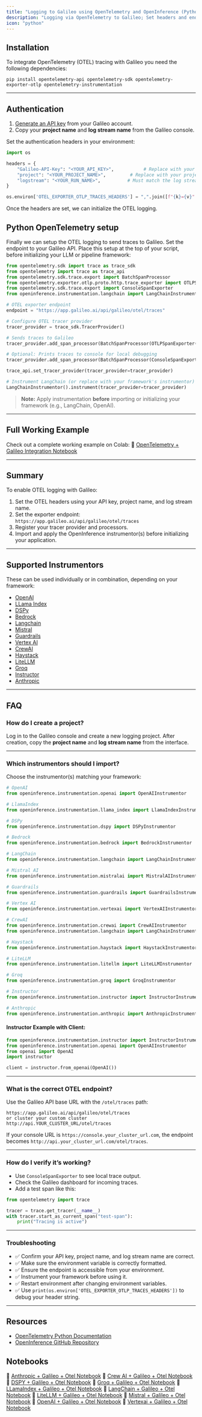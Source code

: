 ```yaml
---
title: "Logging to Galileo using OpenTelemetry and OpenInference (Python)"
description: "Logging via OpenTelemetry to Galileo; Set headers and endpoint to get started quickly."
icon: "python"
---
```


## Installation

To integrate OpenTelemetry (OTEL) tracing with Galileo you need the following dependencies:

`pip install opentelemetry-api opentelemetry-sdk opentelemetry-exporter-otlp opentelemetry-instrumentation`


---

## Authentication

1. [Generate an API key](https://app.galileo.ai/settings/api-keys) from your Galileo account.
2. Copy your **project name** and **log stream name** from the Galileo console.

Set the authentication headers in your environment:

```python
import os

headers = {
    "Galileo-API-Key": "<YOUR_API_KEY>",           # Replace with your actual API key
    "project": "<YOUR_PROJECT_NAME>",         # Replace with your project name
    "logstream": "<YOUR_RUN_NAME>",          # Must match the log stream name in Galileo
}

os.environ['OTEL_EXPORTER_OTLP_TRACES_HEADERS'] = ",".join([f"{k}={v}" for k, v in headers.items()])
```

Once the headers are set, we can initialize the OTEL logging.

## Python OpenTelemetry setup

Finally we can setup the OTEL logging to send traces to Galileo. Set the endpoint to your Galileo API.
Place this setup at the top of your script, before initializing your LLM or pipeline framework:


```python
from opentelemetry.sdk import trace as trace_sdk
from opentelemetry import trace as trace_api
from opentelemetry.sdk.trace.export import BatchSpanProcessor
from opentelemetry.exporter.otlp.proto.http.trace_exporter import OTLPSpanExporter
from opentelemetry.sdk.trace.export import ConsoleSpanExporter
from openinference.instrumentation.langchain import LangChainInstrumentor

# OTEL exporter endpoint
endpoint = "https://app.galileo.ai/api/galileo/otel/traces"

# Configure OTEL tracer provider
tracer_provider = trace_sdk.TracerProvider()

# Sends traces to Galileo
tracer_provider.add_span_processor(BatchSpanProcessor(OTLPSpanExporter(endpoint)))

# Optional: Prints traces to console for local debugging
tracer_provider.add_span_processor(BatchSpanProcessor(ConsoleSpanExporter()))

trace_api.set_tracer_provider(tracer_provider=tracer_provider)

# Instrument LangChain (or replace with your framework's instrumentor)
LangChainInstrumentor().instrument(tracer_provider=tracer_provider)
```

> **Note:** Apply instrumentation **before** importing or initializing your framework (e.g., LangChain, OpenAI).

---

## Full Working Example

Check out a complete working example on Colab:
🔗 [OpenTelemetry + Galileo Integration Notebook](https://colab.research.google.com/github/rungalileo/examples/blob/main/examples/open-telemetry/Galileo_OTEL_LangChain_Notebook.ipynb)

---

## Summary

To enable OTEL logging with Galileo:

1. Set the OTEL headers using your API key, project name, and log stream name.
2. Set the exporter endpoint: `https://app.galileo.ai/api/galileo/otel/traces`
3. Register your tracer provider and processors.
4. Import and apply the OpenInference instrumentor(s) before initializing your application.

---

## Supported Instrumentors

These can be used individually or in combination, depending on your framework:

- [OpenAI](https://pypi.org/project/openinference-instrumentation-openai/)
- [LLama Index](https://pypi.org/project/openinference-instrumentation-llama-index/)
- [DSPy](https://pypi.org/project/openinference-instrumentation-dspy/)
- [Bedrock](https://pypi.org/project/openinference-instrumentation-bedrock/)
- [Langchain](https://pypi.org/project/openinference-instrumentation-langchain/)
- [Mistral](https://pypi.org/project/openinference-instrumentation-mistralai/)
- [Guardrails](https://pypi.org/project/openinference-instrumentation-guardrails/)
- [Vertex AI](https://pypi.org/project/openinference-instrumentation-vertexai/)
- [CrewAI](https://pypi.org/project/openinference-instrumentation-crewai/)
- [Haystack](https://pypi.org/project/openinference-instrumentation-haystack/)
- [LiteLLM](https://pypi.org/project/openinference-instrumentation-litellm/)
- [Groq](https://pypi.org/project/openinference-instrumentation-groq/)
- [Instructor](https://pypi.org/project/openinference-instrumentation-instructor/)
- [Anthropic](https://pypi.org/project/openinference-instrumentation-anthropic/)

---

## FAQ

### How do I create a project?

Log in to the Galileo console and create a new logging project. After creation, copy the **project name** and **log stream name** from the interface.

---

### Which instrumentors should I import?

Choose the instrumentor(s) matching your framework:

```python
# OpenAI
from openinference.instrumentation.openai import OpenAIInstrumentor

# LlamaIndex
from openinference.instrumentation.llama_index import LlamaIndexInstrumentor

# DSPy
from openinference.instrumentation.dspy import DSPyInstrumentor

# Bedrock
from openinference.instrumentation.bedrock import BedrockInstrumentor

# LangChain
from openinference.instrumentation.langchain import LangChainInstrumentor

# Mistral AI
from openinference.instrumentation.mistralai import MistralAIInstrumentor

# Guardrails
from openinference.instrumentation.guardrails import GuardrailsInstrumentor

# Vertex AI
from openinference.instrumentation.vertexai import VertexAIInstrumentor

# CrewAI
from openinference.instrumentation.crewai import CrewAIInstrumentor
from openinference.instrumentation.langchain import LangChainInstrumentor

# Haystack
from openinference.instrumentation.haystack import HaystackInstrumentor

# LiteLLM
from openinference.instrumentation.litellm import LiteLLMInstrumentor

# Groq
from openinference.instrumentation.groq import GroqInstrumentor

# Instructor
from openinference.instrumentation.instructor import InstructorInstrumentor

# Anthropic
from openinference.instrumentation.anthropic import AnthropicInstrumentor
```

#### Instructor Example with Client:

```python
from openinference.instrumentation.instructor import InstructorInstrumentor
from openinference.instrumentation.openai import OpenAIInstrumentor
from openai import OpenAI
import instructor

client = instructor.from_openai(OpenAI())
```

---

### What is the correct OTEL endpoint?

Use the Galileo API base URL with the `/otel/traces` path:

```
https://app.galileo.ai/api/galileo/otel/traces
or cluster your custom cluster
http://api.YOUR_CLUSTER_URL/otel/traces
```

If your console URL is `https://console.your_cluster_url.com`, the endpoint becomes `http://api.your_cluster_url.com/otel/traces`.

---

### How do I verify it’s working?

- Use `ConsoleSpanExporter` to see local trace output.
- Check the Galileo dashboard for incoming traces.
- Add a test span like this:

```python
from opentelemetry import trace

tracer = trace.get_tracer(__name__)
with tracer.start_as_current_span("test-span"):
    print("Tracing is active")
```

---

### Troubleshooting

- ✅ Confirm your API key, project name, and log stream name are correct.
- ✅ Make sure the environment variable is correctly formatted.
- ✅ Ensure the endpoint is accessible from your environment.
- ✅ Instrument your framework before using it.
- ✅ Restart environment after changing environment variables.
- ✅ Use `print(os.environ['OTEL_EXPORTER_OTLP_TRACES_HEADERS'])` to debug your header string.

---

## Resources

- [OpenTelemetry Python Documentation](https://opentelemetry.io/docs/instrumentation/python/)
- [OpenInference GitHub Repository](https://github.com/braintrustdata/openinference)

## Notebooks

🔗 [Anthropic + Galileo + Otel Notebook](https://colab.research.google.com/github/rungalileo/examples/blob/main/examples/open-telemetry/Galileo_OTEL_Anthropic_Notebook.ipynb)
🔗 [Crew AI + Galileo + Otel Notebook](https://colab.research.google.com/github/rungalileo/examples/blob/main/examples/open-telemetry/Galileo_OTEL_Crew_AI_Notebook.ipynb)
🔗 [DSPY + Galileo + Otel Notebook](https://colab.research.google.com/github/rungalileo/examples/blob/main/examples/open-telemetry/Galileo_OTEL_DSPY_Notebook.ipynb)
🔗 [Groq + Galileo + Otel Notebook](https://colab.research.google.com/github/rungalileo/examples/blob/main/examples/open-telemetry/Galileo_OTEL_GROQ_Notebook.ipynb)
🔗 [LLamaIndex + Galileo + Otel Notebook](https://colab.research.google.com/github/rungalileo/examples/blob/main/examples/open-telemetry/Galileo_OTEL_LLama_Index_Notebook.ipynb)
🔗 [LangChain + Galileo + Otel Notebook](https://colab.research.google.com/github/rungalileo/examples/blob/main/examples/open-telemetry/Galileo_OTEL_LangChain_Notebook.ipynb)
🔗 [LiteLLM + Galileo + Otel Notebook](https://colab.research.google.com/github/rungalileo/examples/blob/main/examples/open-telemetry/Galileo_OTEL_LiteLLM_Notebook.ipynb)
🔗 [Mistral + Galileo + Otel Notebook](https://colab.research.google.com/github/rungalileo/examples/blob/main/examples/open-telemetry/Galileo_OTEL_Mistral_Notebook.ipynb)
🔗 [OpenAI + Galileo + Otel Notebook](https://colab.research.google.com/github/rungalileo/examples/blob/main/examples/open-telemetry/Galileo_OTEL_OpenAI_Notebook.ipynb)
🔗 [Vertexai + Galileo + Otel Notebook](https://colab.research.google.com/github/rungalileo/examples/blob/main/examples/open-telemetry/Galileo_OTEL_Vertexai_Notebook.ipynb)
